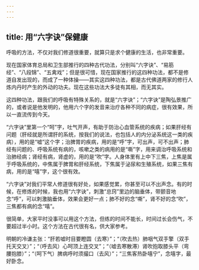 ```yaml
---
---
---
```

title: 用“六字诀”保健康
---



呼吸的方法，不仅对我们修道很重要，就算只是求个健康的生活，也非常重要。

现在国家体育总局和卫生部推行的四种古代功法，分别叫“六字诀”、“易筋经”、“八段锦”、“五禽戏”；但是很可惜，现在国家推行的这四种功法，都不是修道自发出现的，而成了一种体操——其实这四种功法，都是古代佛道两家的修行人炼内丹时产生的外动的功夫。现在这些功法大多徒有其相，而无其实。

这四种功法，跟我们的呼吸有特殊关系的，就是“六字诀”；“六字诀”是陶弘景推广的，或者说是他发明的，他用六个字的发音来治疗各种不同的病症，很有效果，所以一直流传到今天。

“六字诀”里第一个“呵”字，吐气开声，有助于防治心血管系统的疾病；如果肝经有问题（肝经就是所谓肝的系统，按我们的说法，也包括人的内分泌系统这一类的疾病），用的是“嘘”这个字；治脾胃的疾病，用的是“呼”字，可出声，可不出声；肺经有问题的、呼吸系统有病的，咳嗽之类的病用的是“嘶”字，用来调治呼吸系统和治肺经病；肾经有病，肾虚的，用的是“吹”字。人身体里有上中下三焦，上焦是属于呼吸系统的，中焦属于脾胃和肝经系统，下焦属于泌尿和生殖系统，如果三焦有病，用的是“嘻”字，这个很有效。

“六字诀”对我们平常人修道很有好处，如果感觉累，你甚至可以不出声念。有的时候，在修炼的时候，我也用“六字诀”，刺激“总窍”里边的脑垂体，带颤音地念“呼”，可以刺激脑垂体，效果会更好一点；肺不好的念“嘶”，肾不好的念“吹”，三焦都有病的念“嘻”。

很简单，大家平时没事可以用这个方法，但练的时间不能长，时间过长会伤气，不要超过半小时。这个方法在古代很有名，供大家参考。

明朝的冷谦主张：“肝若嘘时目要瞪圆（去寒）”；“（吹去热）肺咽气双手擎（双手托天交叉）”；“（呼去风）心呵顶上连交叉”；“（嘘去寒散滞）肾吹抱取膝头平（弯腰抱膝）”；“（呵下气）脾病呼时须撮口（去风）”；“三焦客热卧嘻宁”，念嘻字，最好卧念。